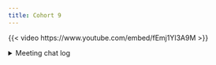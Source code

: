 ```yaml
---
title: Cohort 9
---
```


{{< video https://www.youtube.com/embed/fEmj1YI3A9M >}}

<details>

<summary>Meeting chat log</summary>
```
00:06:42	Olivier Leroy:	https://github.com/ropensci/quadkeyr
00:07:53	Olivier Leroy:	https://github.com/teamookla
00:12:58	Olivier Leroy:	start
00:14:09	Olivier Leroy:	https://github.com/edzer/sp
00:15:16	Derek Sollberger:	I just used `lubridate` to compute the ages of Olympian athletes :-)
00:15:27	Steffi LaZerte (she/her):	Reacted to "I just used `lubrida..." with 🎉
00:20:09	Jo Hardin:	Reacted to "I just used `lubrida..." with 🎉
00:22:18	Steffi LaZerte (she/her):	Or -Age :D
00:23:04	Derek Sollberger:	> class(Inf)
[1] "numeric"
> typeof(Inf)
[1] "double"
> sloop::otype(Inf)
[1] "base"
00:32:11	Derek Sollberger:	That's an incredibly useful search tool!
00:34:57	Derek Sollberger:	Replying to "That's an incredibly..."

(example for chat) search "memes language:R" in GitHub
00:38:34	Steffi LaZerte (she/her):	Reacted to "(example for chat) s..." with 😂
01:01:46	Olivier Leroy:	End
```
</details>
